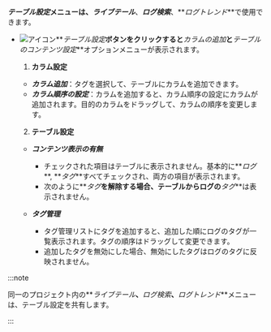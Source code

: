   **_テーブル設定_**メニューは、**_ライブテール_**、**_ログ検索_**、**_ログトレンド_**で使用できます。 

- ![アイコン](/img/ic-setting.svg)**_テーブル設定_**ボタンをクリックすると**_カラムの追加_**と**_テーブルのコンテンツ設定_**オプションメニューが表示されます。 

  <ImgLang img='log-table-contents-options.png' desc='ログテーブル設定'/>

  1. **カラム設定** 

  - **_カラム追加_**：タグを選択して、テーブルにカラムを追加できます。
  - **_カラム順序の設定_**：カラムを追加すると、カラム順序の設定にカラムが追加されます。目的のカラムをドラッグして、カラムの順序を変更します。

  2. **テーブル設定**

  <ImgLang img='log-table-contents.png' desc='ログテーブルコンテンツ設定'/>

  - **_コンテンツ表示の有無_**

    - チェックされた項目はテーブルに表示されません。基本的に**_ログ_**, **_タグ_**すべてチェックされ、両方の項目が表示されます。
    - 次のように**_タグ_**を解除する場合、テーブルからログの**_タグ_**は表示されません。
      <ImgLang img='log-table-contents-remove-tag.png' desc='ログテーブルコンテンツタグ非表示'/>

  - **_タグ管理_**

    - タグ管理リストにタグを追加すると、追加した順にログのタグが一覧表示されます。タグの順序はドラッグして変更できます。
    - 追加したタグを無効にした場合、無効にしたタグはログのタグに反映されません。 

:::note 

同一のプロジェクト内の**_ライブテール_**、**_ログ検索_**、**_ログトレンド_**メニューは、テーブル設定を共有します。 

:::
